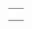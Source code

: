 {{en/Community/Scenarios/Scenarios by size}}

{|
|-
|style="border:none;background:white"|
{{Page:en/Community/Scenarios/Get Your Ships}}

|style="border:none;background:white"|

|-
|style="border:none;background:white"|

|-
|style="border:none;background:white"|

|-
|}